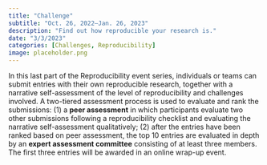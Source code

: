 ```yaml
---
title: "Challenge"
subtitle: "Oct. 26, 2022–Jan. 26, 2023"
description: "Find out how reproducible your research is."
date: "3/3/2023"
categories: [Challenges, Reproducibility]
image: placeholder.png
---
```


In this last part of the Reproducibility event series, individuals or teams can submit entries with their own reproducible research, together with a narrative self-assessment of the level of reproducibility and challenges involved. A two-tiered assessment process is used to evaluate and rank the submissions: (1) a **peer assessment** in which participants evaluate two other submissions following a reproducibility checklist and evaluating the narrative self-assessment qualitatively; (2) after the entries have been ranked based on peer assessment, the top 10 entries are evaluated in depth by an **expert assessment committee** consisting of at least three members. The first three entries will be awarded in an online wrap-up event.


